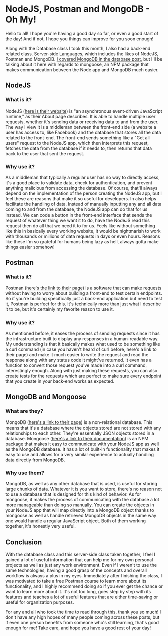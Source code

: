 # NodeJS, Postman and MongoDB - Oh My!

Hello to all! I hope you're having a good day so far, or even a good
start of the day! And if not, I hope you things can improve for you soon enough!

Along with the Database class I took this month, I also had a back-end related
class. Server-side Languages, which includes the likes of NodeJS, Postman and
MongoDB. [I covered MongoDB in the database post](./database-learning-with-mongoDB-and-mySQL), but I'll be talking about it
here with regards to mongoose, an NPM package that makes communication between
the Node app and MongoDB much easier.

## NodeJS

### What is it?

NodeJS ([here is their website](https://nodejs.org/en)) is "an asynchronous
event-driven JavaScript runtime," as their About page describes. It is able to
handle multiple user requests, whether it's sending data or receiving data to
and from the user. The way I view it is a middleman between the front-end side
(a website a user has access to, like Facebook) and the database that stores
all the data related to the front-end. The front-end sends something like a
"Get all users" request to the NodeJS app, which then interprets this request,
fetches the data from the database if it needs to, then returns that data back
to the user that sent the request.

### Why use it?

As a middleman that typically a regular user has no way to directly access,
it's a good place to validate data, check for authentication, and prevent anything
malicious from accessing the database. Of course, that'll always depend on the
implementation of the person creating the NodeJS app, but I feel these are reasons
that make it so useful for developers. In also helps facilitate the handling of
data. Instead of manually inputting any and all data coming to and from the
database, the NodeJS app can do that for us instead. We can code a button in the
front-end interface that sends the request of whatever thing we want it to do,
have the NodeJS read this request then do all that we need it to for us. Feels
like without something like this in basically every working website, it would be
nightmarish to work with thousands or millions of data requests in days or even
hours. Reasons like these I'm so grateful for humans being lazy as hell, always
gotta make things easier somehow!

## Postman

### What is it?

Postman ([here's the link to their page](https://www.postman.com)) is a software
that can make requests without having to worry about building a front-end to
test certain endpoints. So if you're building specifically just a back-end
application but need to test it, Postman is perfect for this. It's technically
more than just what I describe it to be, but it's certainly my favorite reason
to use it.

### Why use it?

As mentioned before, it eases the process of sending requests since it has the
infrastructure built to display any responses in a human-readable way. My
understanding is that it basically makes what used to be something like a curl
command (in case you haven't heard of curl before, here's a link to their page)
and make it much easier to write the request and read the response along with
any status code it might've returned. It even has a function to convert those
request you've made into a curl command, interestingly enough. Along with just
making these requests, you can also create tests for the requests which are
perfect to make sure every endpoint that you create in your back-end works as expected.

## MongoDB and Mongoose

### What are they?

MongoDB ([here's a link to their page](https://www.mongodb.com)) is a non-relational
database. This means that it's a database where the objects stored are not stored
with any relationships to each other. They're essentially JSON objects stored in a
database. Mongoose ([here's a link to their documentation](https://mongoosejs.com))
is an NPM package that makes it easy to communicate with your NodeJS app as well
as the MongoDB database. It has a lot of built-in functionality that makes it easy
to use and allows for a very similar experience to actually handling data directly
from MongoDB.

### Why use them?

MongoDB, as well as any other database that is used, is useful for storing large
chunks of data. Whatever it is you want to store, there's no reason not to use a
database that is designed for this kind of behavior. As for mongoose, it makes
the process of communicating with the database a lot more manageable than doing
so manually. You can create the objects in your NodeJS app that will map directly
into a MongoDB object thanks to mongoose as well as handle retrieved MongoDB
objects in the same way one would handle a regular JavaScript object. Both of
them working together, it's honestly very useful.

## Conclusion

With the database class and this server-side class taken together, I feel I
gained a lot of useful information that can help me for my own personal
projects as well as just any work environment. Even if I weren't to use the
same technologies, having a good grasp of the concepts and overall workflow
is always a plus in my eyes. Immediately after finishing the class, I was
motivated to take a free Postman course to learn more about its functionality,
and I highly recommend doing so if you ever get the chance or want to learn
more about it. It's not too long, goes step by step with its features and
teaches a lot of useful features that are either time-saving or useful for
organization purposes.

For any and all who took the time to read through this, thank you so much!
I don't have any high hopes of many people coming across these posts, but
if even one person benefits from someone who's still learning, that's good
enough for me! Take care, and hope you have a good rest of your day!

